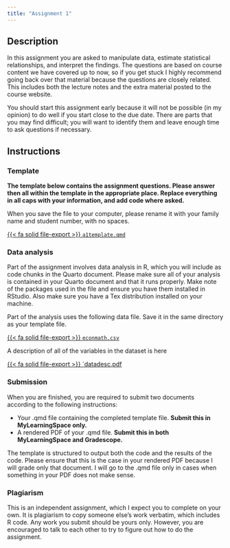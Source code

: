 ```yaml
---
title: "Assignment 1"
---
```



## Description

In this assignment you are asked to manipulate data, estimate statistical relationships, and interpret the findings. The questions are based on course content we have covered up to now, so if you get stuck I highly recommend going back over that material because the questions are closely related. This includes both the lecture notes and the extra material posted to the course website.

You should start this assignment early because it will not be possible (in my opinion) to do well if you start close to the due date.  There are parts that you may find difficult; you will want to identify them and leave enough time to ask questions if necessary.

## Instructions

### Template

**The template below contains the assignment questions.  Please answer then all within the template in the appropriate place.  Replace everything in all caps with your information, and add code where asked.**

When you save the file to your computer, please rename it with your family name and student number, with no spaces.

[{{< fa solid file-export >}} `a1template.qmd`](/assignments/files/a1template.qmd)

### Data analysis

Part of the assignment involves data analysis in R, which you will include as code chunks in the Quarto document.  Please make sure all of your analysis is contained in your Quarto document and that it runs properly.  Make note of the packages used in the file and ensure you have them installed in RStudio.  Also make sure you have a Tex distribution installed on your machine.

Part of the analysis uses the following data file.  Save it in the same directory as your template file.

[{{< fa solid file-export >}} `econmath.csv`](/assignments/files/econmath.csv)

A description of all of the variables in the dataset is here

[{{< fa solid file-export >}} `datadesc.pdf](/assignments/files/datadesc.pdf)

### Submission

When you are finished, you are required to submit two documents according to the following instructions:

- Your .qmd file containing the completed template file.  **Submit this in MyLearningSpace only.**
- A rendered PDF of your .qmd file.  **Submit this in both MyLearningSpace and Gradescope.**

The template is structured to output both the code and the results of the code. Please ensure that this is the case in your rendered PDF because I will grade only that document.  I will go to the .qmd file only in cases when something in your PDF does not make sense.

### Plagiarism

This is an independent assignment, which I expect you to complete on your own.  It is plagiarism to copy someone else’s work verbatim, which includes R code.  Any work you submit should be yours only.  However, you are encouraged to talk to each other to try to figure out how to do the assignment.


